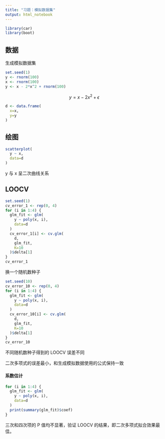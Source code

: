 ```yaml
---
title: "习题：模拟数据集"
output: html_notebook
---
```


```r
library(car)
library(boot)
```

## 数据

生成模拟数据集

```r
set.seed(1)
y <- rnorm(100)
x <- rnorm(100)
y <- x - 2*x^2 + rnorm(100)
```

$$
y = x - 2x^2 + \epsilon
$$

```r
d <- data.frame(
  x=x,
  y=y
)
```


## 绘图

```r
scatterplot(
  y ~ x,
  data=d
)
```

y 与 x 呈二次曲线关系

## LOOCV

```r
set.seed(1)
cv_error_1 <- rep(0, 4)
for (i in 1:4) {
  glm_fit <- glm(
    y ~ poly(x, i),
    data=d
  )
  cv_error_1[i] <- cv.glm(
    d,
    glm_fit,
    K=10
  )$delta[1]
}
cv_error_1
```

换一个随机数种子

```r
set.seed(10)
cv_error_10 <- rep(0, 4)
for (i in 1:4) {
  glm_fit <- glm(
    y ~ poly(x, i),
    data=d
  )
  cv_error_10[i] <- cv.glm(
    d,
    glm_fit,
    K=10
  )$delta[1]
}
cv_error_10
```


不同随机数种子得到的 LOOCV 误差不同

二次多项式的误差最小，和生成模拟数据使用的公式保持一致

#### 系数估计

```r
for (i in 1:4) {
  glm_fit <- glm(
    y ~ poly(x, i),
    data=d
  )
  print(summary(glm_fit)$coef)
}
```

三次和四次项的 P 值均不显著，验证 LOOCV 的结果，即二次多项式拟合效果最佳。
